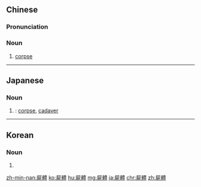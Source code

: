 {{also|尸体|屍体}}
==Chinese==
{{zh-forms|s=尸体}}

===Pronunciation===
{{zh-pron
|m=shītǐ
|c=si1 tai2
|h=pfs=sṳ̂-thí
|mn=si-thé
|cat=n
}}

===Noun===
{{zh-noun}}

# [[corpse]] {{zh-mw|具|c:條}}

{{zh-cat|Advanced}}

----

==Japanese==
{{ja-kanjitab|し|たい|yomi=o}}

===Noun===
{{ja-noun|したい|shin=屍体}}

# {{kyujitai spelling of|屍体}}: [[corpse]], [[cadaver]] {{gloss|dead body}}

----

==Korean==
{{ko-hanjatab}}

===Noun===
{{ko-noun|hj|hangeul=시체}}

# {{hanja form of|시체|cadaver, corpse, dead body}}

[[zh-min-nan:屍體]]
[[ko:屍體]]
[[hu:屍體]]
[[mg:屍體]]
[[ja:屍體]]
[[chr:屍體]]
[[zh:屍體]]